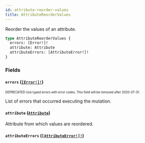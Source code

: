 ```yaml
---
id: attribute-reorder-values
title: AttributeReorderValues
---
```


Reorder the values of an attribute.

```graphql
type AttributeReorderValues {
  errors: [Error!]!
  attribute: Attribute
  attributeErrors: [AttributeError!]!
}
```

### Fields

#### `errors` ([`[Error!]!`](/api-reference/objects/error.mdx))

<sub><sup><span className="deprecatedTag">DEPRECATED</span> Use typed errors with error codes. This field will be removed after 2020-07-31.</sup></sub>

List of errors that occurred executing the mutation.

#### `attribute` ([`Attribute`](/api-reference/objects/attribute.mdx))

Attribute from which values are reordered.

#### `attributeErrors` ([`[AttributeError!]!`](/api-reference/objects/attribute-error.mdx))
